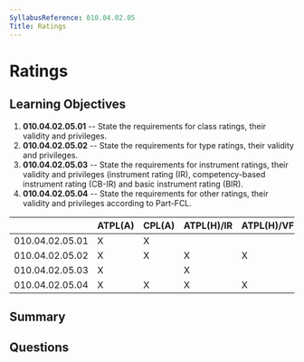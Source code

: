 ```yaml
---
SyllabusReference: 010.04.02.05
Title: Ratings
---
```


# Ratings

## Learning Objectives

1. **010.04.02.05.01** -- State the requirements for class ratings, their
   validity and privileges.
2. **010.04.02.05.02** -- State the requirements for type ratings, their
   validity and privileges.
3. **010.04.02.05.03** -- State the requirements for instrument ratings, their
   validity and privileges (instrument rating (IR), competency-based instrument
   rating (CB-IR) and basic instrument rating (BIR).
4. **010.04.02.05.04** -- State the requirements for other ratings, their
   validity and privileges according to Part-FCL.

|                 | ATPL(A) | CPL(A) | ATPL(H)/IR | ATPL(H)/VFR | CPL(H) | IR  | CBIR(A) |
| --------------- | ------- | ------ | ---------- | ----------- | ------ | --- | ------- |
| 010.04.02.05.01 | X       | X      |            |             |        |     |         |
| 010.04.02.05.02 | X       | X      | X          | X           | X      |     |         |
| 010.04.02.05.03 | X       |        | X          |             |        | X   | X       |
| 010.04.02.05.04 | X       | X      | X          | X           | X      |     |         |

## Summary

## Questions
